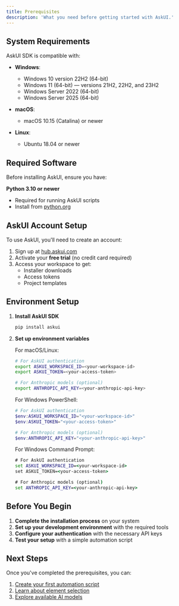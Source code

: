 ```yaml
---
title: Prerequisites
description: 'What you need before getting started with AskUI.'
---
```


## System Requirements

AskUI SDK is compatible with:

- **Windows**:  
  - Windows 10 version 22H2 (64-bit)  
  - Windows 11 (64-bit) — versions 21H2, 22H2, and 23H2  
  - Windows Server 2022 (64-bit)  
  - Windows Server 2025 (64-bit)  

- **macOS**:  
  - macOS 10.15 (Catalina) or newer
    
- **Linux**:  
  - Ubuntu 18.04 or newer

## Required Software

Before installing AskUI, ensure you have:

**Python 3.10 or newer**
   - Required for running AskUI scripts
   - Install from [python.org](https://python.org)


## AskUI Account Setup

To use AskUI, you'll need to create an account:

1. Sign up at [hub.askui.com](https://hub.askui.com)
2. Activate your **free trial** (no credit card required)
3. Access your workspace to get:
   - Installer downloads
   - Access tokens
   - Project templates

## Environment Setup

1. **Install AskUI SDK**
   ```bash
   pip install askui
   ```

2. **Set up environment variables**

   For macOS/Linux:
   ```bash
   # For AskUI authentication
   export ASKUI_WORKSPACE_ID=<your-workspace-id>
   export ASKUI_TOKEN=<your-access-token>

   # For Anthropic models (optional)
   export ANTHROPIC_API_KEY=<your-anthropic-api-key>
   ```

   For Windows PowerShell:
   ```powershell
   # For AskUI authentication
   $env:ASKUI_WORKSPACE_ID="<your-workspace-id>"
   $env:ASKUI_TOKEN="<your-access-token>"

   # For Anthropic models (optional)
   $env:ANTHROPIC_API_KEY="<your-anthropic-api-key>"
   ```

   For Windows Command Prompt:
   ```cmd
   # For AskUI authentication
   set ASKUI_WORKSPACE_ID=<your-workspace-id>
   set ASKUI_TOKEN=<your-access-token>

   # For Anthropic models (optional)
   set ANTHROPIC_API_KEY=<your-anthropic-api-key>
   ```

## Before You Begin

1. **Complete the installation process** on your system
2. **Set up your development environment** with the required tools
3. **Configure your authentication** with the necessary API keys
4. **Test your setup** with a simple automation script

## Next Steps

Once you've completed the prerequisites, you can:

1. [Create your first automation script](/introduction/02-getting-started/02-first-automation)
2. [Learn about element selection](/introduction/03-core-concepts/01-element-selection)
3. [Explore available AI models](/introduction/04-ai-models/01-grounding-models)
